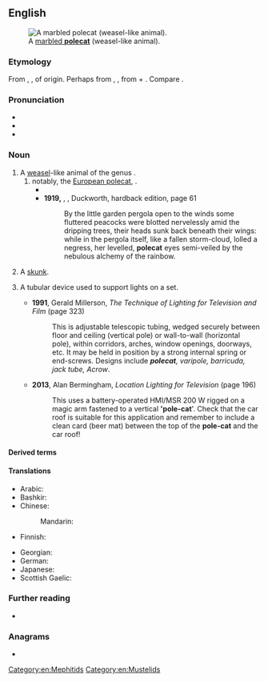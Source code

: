 ==English==
[[Image:Marbled polecat.jpg|thumb|right|A [[marbled polecat|marbled '''polecat''']] (weasel-like animal).]]

===Etymology===
From {{inh|en|enm|polcat}}, {{m|enm|pulkat}}, of {{unk|en|title=uncertain}} origin. Perhaps from {{der|en|enm|*pole}}, {{m|enm|*poule|t=hen}}, from {{der|en|fro|poule|t=hen}} + {{m+|enm|cat}}. Compare {{m+|en|foumart|foulmart}}.

===Pronunciation===
* {{IPA|en|/ˈpəʊlkæt/}}
* {{audio|en|LL-Q1860 (eng)-Vealhurl-polecat.wav|Audio (RP)}}
* {{rhymes|en|əʊlkæt|s=2}}

===Noun===
{{en-noun}}

# A [[weasel]]-like animal of the genus {{m|mul|Mustela}}.
## notably, the [[European polecat]], {{m|mul|Mustela putorius}}.
##* {{quote-book|en|year=1837| year_published= 1977 |page=237|title= {{w|Mauprat}} |author= {{w|George Sand}}|trans=Stanley Young|publisher=Cassandra Editions|url= https://books.google.co.nz/books?id=NTTeAwAAQBAJ |isbn= 9780897338677 |passage= For a long time the dormouse and '''polecat''' had seemed to him overfeeble enemies for his restless valour, even as the granary floor seemed to afford too narrow a field. Every day he read the papers of the previous day in the servants' hall of the houses he visited, and it appeared to him that this war in America, which was hailed as the awakening of the spirit of liberty and justice in the New World, ought to produce a revolution in France.}}
##* '''1919,''' {{w|Ronald Firbank}}, ''{{w|Valmouth}}'', Duckworth, hardback edition, page 61
##*: By the little garden pergola open to the winds some fluttered peacocks were blotted nervelessly amid the dripping trees, their heads sunk back beneath their wings: while in the pergola itself, like a fallen storm-cloud, lolled a negress, her levelled, '''polecat''' eyes semi-veiled by the nebulous alchemy of the rainbow.
##: {{syn|en|fitch|foumart}}
# {{lb|en|US|dialects|including|Appalachian}} A [[skunk]].
# {{lb|en|television}} A tubular device used to support lights on a set.
#* '''1991''', Gerald Millerson, ''The Technique of Lighting for Television and Film'' (page 323)
#*: This is adjustable telescopic tubing, wedged securely between floor and ceiling (vertical pole) or wall-to-wall (horizontal pole), within corridors, arches, window openings, doorways, etc. It may be held in position by a strong internal spring or end-screws. Designs include '''''polecat''', varipole, barricuda, jack tube, Acrow''.
#* '''2013''', Alan Bermingham, ''Location Lighting for Television'' (page 196)
#*: This uses a battery-operated HMI/MSR 200 W rigged on a magic arm fastened to a vertical ''''pole-cat''''. Check that the car roof is suitable for this application and remember to include a clean card (beer mat) between the top of the '''pole-cat''' and the car roof!

====Derived terms====
{{der4|en
|{{l|en|marbled polecat}}
|{{vern|steppe polecat}}
|{{vern|striped polecat}}
|{{l|en|European polecat}}
}}

====Translations====
{{trans-top|weasel of the genus ''Mustela''}}
* Arabic: {{t|ar|نِمْس|m}}
* Bashkir: {{t|ba|көҙән}}
* Chinese:
*: Mandarin: {{t-needed|cmn}}
* Finnish: {{t+|fi|kärppä}}
{{trans-mid}}
* Georgian: {{t|ka|ქრცვინი}}
* German: {{t+|de|Iltis|m}}
* Japanese: {{t-needed|ja}}
* Scottish Gaelic: {{t|gd|feocallan|m}}
{{trans-bottom}}

{{trans-see|''Mustela putorius''|European polecat}}

{{trans-see|skunk}}

===Further reading===
* {{pedia}}

===Anagrams===
* {{anagrams|en|a=acelopt|colpate|pot lace}}

[[Category:en:Mephitids]]
[[Category:en:Mustelids]]